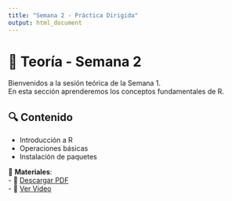 ```yaml
---
title: "Semana 2 - Práctica Dirigida"
output: html_document
---
```


# 📖 Teoría - Semana 2

Bienvenidos a la sesión teórica de la Semana 1.  
En esta sección aprenderemos los conceptos fundamentales de R.

## 🔍 Contenido
- Introducción a R
- Operaciones básicas
- Instalación de paquetes

📂 **Materiales**:  
- 📜 [Descargar PDF](cursos/semana1_teoria.pdf)  
- 🎥 [Ver Video](https://youtu.be/ejemplo1)

